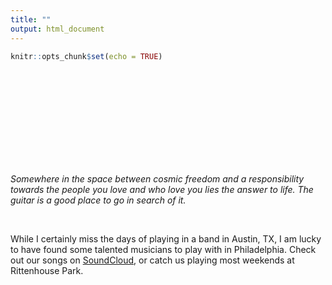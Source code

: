 ```yaml
---
title: ""
output: html_document
---
```


```r
knitr::opts_chunk$set(echo = TRUE)
```

<style type="text/css">
.title {
  display: none;
}

#getting-started img {
  margin-right: 1px;
}

</style>

<div class="row" style="padding-top: 90px;">
<div class="col-sm-6">


</br>

<p>&nbsp;</p>

<i >Somewhere in the space between cosmic freedom and a responsibility towards the people you love and who love you lies the answer to life. The guitar is a good place to go in search of it. </i>
<p>&nbsp;</p>


While I certainly miss the days of playing in a band in Austin, TX, I am lucky to have found some talented musicians to play with in Philadelphia. Check out our songs on <a href = "https://soundcloud.com/user-77041470" target = "_blank"> SoundCloud</a>, or catch us playing most weekends at Rittenhouse Park.

